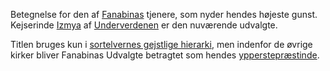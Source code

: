 {{title:Fanabinas Udvalgte}}
{{author:Laura Holmegaard}}
{{timestamp:2009-09-18T13:58:18Z}}
{{copyright:Fanabinas Udvalgte}}
Betegnelse for den af [[Fanabina|Fanabinas]] tjenere, som nyder hendes højeste gunst. Kejserinde [[Izmya]] af [[Underverdenen]] er den nuværende udvalgte.

Titlen bruges kun i [[sortelvernes gejstlige hierarki]], men indenfor de øvrige kirker bliver Fanabinas Udvalgte betragtet som hendes [[ypperstepræstinde]].